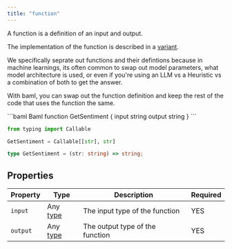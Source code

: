 ```yaml
---
title: "function"
---
```


A function is a definition of an input and output.

The implementation of the function is described in a [variant](variant-llm).

We specifically seprate out functions and their defintions because in machine learnings,
its often common to swap out model parameters, what model architecture is used, or even
if you're using an LLM vs a Heuristic vs a combination of both to get the answer.

With baml, you can swap out the function definition and keep the rest of the code that uses the
function the same.

<CodeGroup>
```baml Baml
function GetSentiment {
    input   string
    output  string
}
```

```python Python Equivalent
from typing import Callable

GetSentiment = Callable[[str], str]
```

```typescript Typescript Equivalent
type GetSentiment = (str: string) => string;
```
</CodeGroup>

## Properties
| Property | Type | Description | Required |
| -------- | ---- | ----------- | -------- |
| `input` | Any [type](/docs/types) | The input type of the function | YES |
| `output` | Any [type](/docs/types) | The output type of the function | YES|